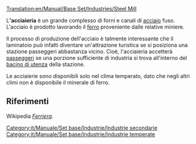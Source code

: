 [[Translation:en/Manual/Base Set/Industries/Steel Mill]]

{{it/Manuale/Set base/Industrie/MenuInd|immagine=en/Manual/Base Set/Industries/Steelmill.png
|nome=Acciaieria
|clima=[[it/Manuale/Clima#temperato|Temperato]]
|richiede=[[it/Manuale/Set base/Carichi/Ferro]]
|produce=[[it/Manuale/Set base/Carichi/Acciaio]]
}}
L''''acciaieria''' è un grande complesso di forni e canali di [[it/Manuale/Set base/Carichi/Acciaio|acciaio]] fuso. L'acciaio è prodotto lavorando il [[it/Manuale/Set base/Carichi/Ferro|ferro]] proveniente dalle relative miniere.

Il processo di produzione dell'acciaio è talmente interessante che il laminatoio può infatti diventare un'attrazione turistica se si posiziona una stazione passeggeri abbastanza vicino. Cioè, l'acciaieria accetterà [[it/Manuale/Set base/Carichi/Passeggeri|passeggeri]] se una porzione sufficiente di industria si trova all'interno del [[it/Manuale/Bacino di utenza|bacino di utenza]] della stazione.

Le acciaierie sono disponibili solo nel clima temperato, dato che negli altri climi non è disponibile il minerale di ferro.

==Riferimenti==
Wikipedia [https://it.wikipedia.org/wiki/Ferriera ''Ferriera''].

{{it/Manuale/Set base/Industrie/Navbox Industrie}}

[[Category:it/Manuale/Set base/Industrie/Industrie secondarie]]
[[Category:it/Manuale/Set base/Industrie/Industrie temperate]]